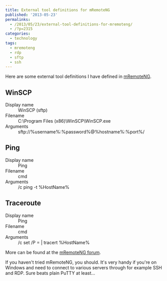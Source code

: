 ---
title: External tool definitions for mRemoteNG
published: '2013-05-23'
permalinks:
  - /2013/05/23/external-tool-definitions-for-mremoteng/
  - /?p=2315
categories:
  - technology
tags:
  - mremoteng
  - rdp
  - sftp
  - ssh
---

Here are some external tool definitions I have defined in [mRemoteNG](http://www.mremoteng.org).

## WinSCP

<dl>
  <dt>Display name</dt>
  <dd>WinSCP (sftp)</dd>
  <dt>Filename</dt>
  <dd>C:\Program Files (x86)\WinSCP\WinSCP.exe</dd>
  <dt>Arguments</dt>
  <dd>sftp://%username%:%password%@%hostname%:%port%/</dd>
</dl>

## Ping

<dl>
  <dt>Display name</dt>
  <dd>Ping</dd>
  <dt>Filename</dt>
  <dd>cmd</dd>
  <dt>Arguments</dt>
  <dd>/c ping -t %HostName%</dd>
</dl>

## Traceroute

<dl>
  <dt>Display name</dt>
  <dd>Ping</dd>
  <dt>Filename</dt>
  <dd>cmd</dd>
  <dt>Arguments</dt>
  <dd>/c set /P = | tracert %HostName%</dd>
</dl>

More can be found at the [mRemoteNG forum](http://forum.mremoteng.org/viewtopic.php?f=3&t=82).

<div className="note">
  If you haven't tried mRemoteNG, you should. It's very handy if you're on
  Windows and need to connect to various servers through for example SSH and
  RDP. Sure beats plain PuTTY at least...
</div>
